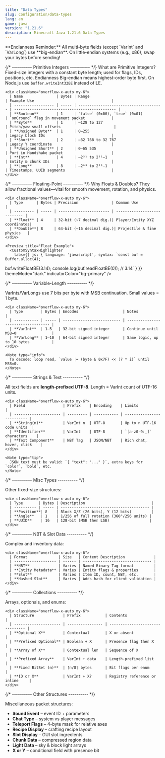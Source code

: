 ```yaml
---
title: "Data Types"
slug: Configuration/data-types
lang: en
game: java
version: "1.21.6"
description: Minecraft Java 1.21.6 Data Types
---
```


<Note type="warning">
    **Endianness Reminder:** All multi-byte fields (except `VarInt` and `VarLong`) use **big-endian**. On little-endian systems (e.g., x86), swap your bytes before sending!
</Note>

<Tabs defaultValue="primitive" orientation="vertical" className="gap-6">
  <TabsList className="space-x-2 bg-card p-1 rounded-lg" />

  {/* ---------- Primitive Integers ---------- */}
  <TabsContent value="primitive" className="p-4">
    <Steps>
      <Step>
        <StepTitle>What are Primitive Integers?</StepTitle>
        <StepContent>
          Fixed-size integers with a constant byte length; used for flags, IDs, positions, etc.
        </StepContent>
      </Step>
      <Step>
        <StepTitle>Endianness</StepTitle>
        <StepContent>
          Big-endian means highest-order byte first. On Node.js use <code className="inline">buffer.writeInt32BE</code> instead of LE.
        </StepContent>
      </Step>
    </Steps>

    <div className="overflow-x-auto my-6">
      | Name               | Bytes | Range                                  | Example Use                                   |
      | ------------------ | ----- | -------------------------------------- | ---------------------------------------------- |
      | **Boolean**        | 1     | `false` (0x00), `true` (0x01)         | `onGround` flag in movement packet            |
      | **Byte**           | 1     | –128 to 127                           | Pitch/yaw small offsets                        |
      | **Unsigned Byte**  | 1     | 0–255                                 | Legacy block IDs                              |
      | **Short**          | 2     | –32 768 to 32 767                     | Legacy Y coordinate                           |
      | **Unsigned Short** | 2     | 0–65 535                              | Port in Handshake packet                      |
      | **Int**            | 4     | –2³¹ to 2³¹–1                         | Entity & chunk IDs                            |
      | **Long**           | 8     | –2⁶³ to 2⁶³–1                        | Timestamps, UUID segments                     |
    </div>
  </TabsContent>

  {/* ---------- Floating-Point ---------- */}
  <TabsContent value="floating" className="p-4">
    <Steps>
      <Step>
        <StepTitle>Why Floats & Doubles?</StepTitle>
        <StepContent>
          They allow fractional values—vital for smooth movement, rotation, and physics.
        </StepContent>
      </Step>
    </Steps>

    <div className="overflow-x-auto my-6">
      | Type      | Bytes | Precision               | Common Use                   |
      | --------- | ----- | ----------------------- | ---------------------------- |
      | **Float** | 4     | 32-bit (~7 decimal dig.)| Player/Entity XYZ coordinates|
      | **Double**| 8     | 64-bit (~16 decimal dig.)| Projectile & fine physics   |
    </div>

    <Preview title="Float Example">
      <CustomSyntaxHighlighter
        tabs={{ js: { language: 'javascript', syntax: `const buf = Buffer.alloc(4);
buf.writeFloatBE(3.14);
console.log(buf.readFloatBE(0)); // 3.14` } }}
        themeMode="dark"
        indicatorColor="bg-primary"
      />
    </Preview>
  </TabsContent>

  {/* ---------- Variable-Length ---------- */}
  <TabsContent value="varint" className="p-4">
    <p>VarInts/VarLongs use 7 bits per byte with MSB continuation. Small values = 1 byte.</p>

    <div className="overflow-x-auto my-6">
      | Type        | Bytes | Encodes                    | Notes                               |
      | ----------- | ----- | -------------------------- | ----------------------------------- |
      | **VarInt**  | 1–5   | 32-bit signed integer      | Continue until MSB=0                |
      | **VarLong** | 1–10  | 64-bit signed integer      | Same logic, up to 10 bytes          |
    </div>

    <Note type="info">
      To decode: loop read, `value |= (byte & 0x7F) << (7 * i)` until MSB=0.
    </Note>
  </TabsContent>

  {/* ---------- Strings & Text ---------- */}
  <TabsContent value="string" className="p-4">
    <p>All text fields are <strong>length-prefixed UTF-8</strong>. Length = VarInt count of UTF-16 units.</p>

    <div className="overflow-x-auto my-6">
      | Field                 | Prefix    | Encoding    | Limits                     |
      | --------------------- | --------- | ----------- | -------------------------- |
      | **String(n)**         | VarInt n  | UTF-8       | Up to n UTF-16 code units  |
      | **Identifier**        | VarInt    | UTF-8       | `[a-z0-9:_]` characters    |
      | **Text Component**    | NBT Tag   | JSON/NBT    | Rich chat, hover, click    |
    </div>

    <Note type="tip">
      JSON text must be valid: `{ "text": "..." }`, extra keys for `color`, `bold`, etc.
    </Note>
  </TabsContent>

  {/* ---------- Misc Types ---------- */}
  <TabsContent value="misc" className="p-4">
    <p>Other fixed-size structures:</p>

    <div className="overflow-x-auto my-6">
      | Type       | Bytes | Description                              |
      | ---------- | ----- | ---------------------------------------- |
      | **Position**| 8    | Block X/Z (26 bits), Y (12 bits)         |
      | **Angle**   | 1    | 1/256 of full rotation (360°/256 units) |
      | **UUID**    | 16   | 128-bit (MSB then LSB)                  |
    </div>
  </TabsContent>

  {/* ---------- NBT & Slot Data ---------- */}
  <TabsContent value="nbtslot" className="p-4">
    <p>Complex and inventory data:</p>

    <div className="overflow-x-auto my-6">
      | Format              | Size   | Content Description             |
      | ------------------- | ------ | ------------------------------- |
      | **NBT**             | Varies | Named Binary Tag format         |
      | **Entity Metadata** | Varies | Entity flags & properties       |
      | **Slot**            | Varies | Item ID, count, NBT, etc.       |
      | **Hashed Slot**     | Varies | Adds hash for client validation |
    </div>
  </TabsContent>

  {/* ---------- Collections ---------- */}
  <TabsContent value="collections" className="p-4">
    <p>Arrays, optionals, and enums:</p>

    <div className="overflow-x-auto my-6">
      | Structure             | Prefix           | Contents                         |
      | --------------------- | ---------------- | -------------------------------- |
      | **Optional X**        | Contextual       | X or absent                      |
      | **Prefixed Optional** | Boolean + X      | Presence flag then X             |
      | **Array of X**        | Contextual len   | Sequence of X                    |
      | **Prefixed Array**    | VarInt + data    | Length-prefixed list             |
      | **Fixed BitSet (n)**  | ⌈n/8⌉ bytes      | Bit flags per enum               |
      | **ID or X**           | VarInt + X?      | Registry reference or inline     |
    </div>
  </TabsContent>

  {/* ---------- Other Structures ---------- */}
  <TabsContent value="others" className="p-4">
    <p>Miscellaneous packet structures:</p>
    <ul className="list-disc pl-6 my-4 space-y-2">
      <li><strong>Sound Event</strong> – event ID + parameters</li>
      <li><strong>Chat Type</strong> – system vs player messages</li>
      <li><strong>Teleport Flags</strong> – 4-byte mask for relative axes</li>
      <li><strong>Recipe Display</strong> – crafting recipe layout</li>
      <li><strong>Slot Display</strong> – GUI slot ingredients</li>
      <li><strong>Chunk Data</strong> – compressed region data</li>
      <li><strong>Light Data</strong> – sky & block light arrays</li>
      <li><strong>X or Y</strong> – conditional field with presence bit</li>
    </ul>
  </TabsContent>
</Tabs>